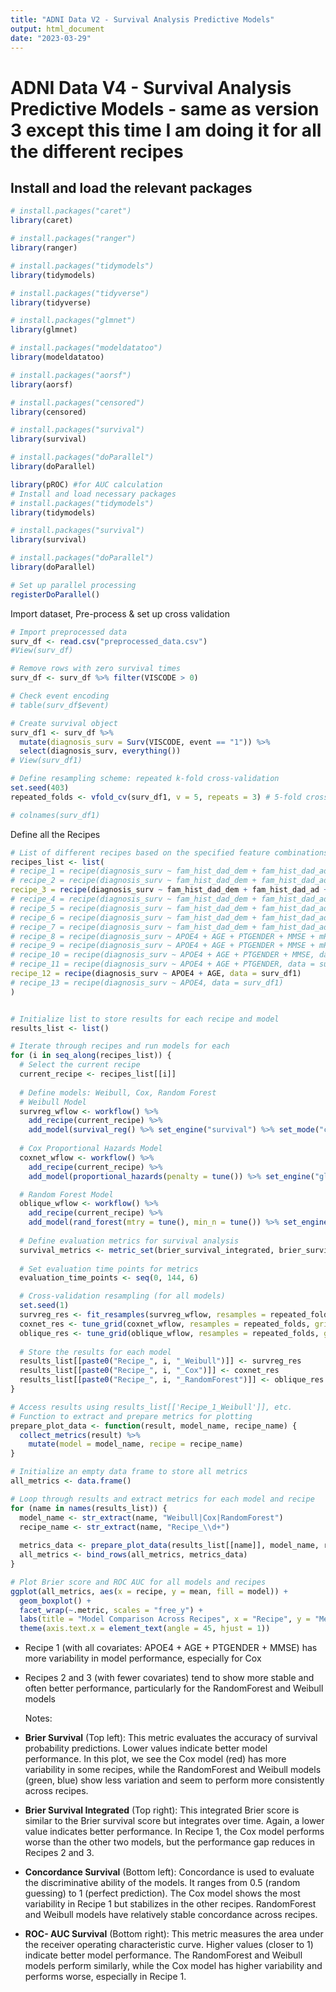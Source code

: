 ```yaml
---
title: "ADNI Data V2 - Survival Analysis Predictive Models"
output: html_document
date: "2023-03-29"
---
```


# ADNI Data V4 - Survival Analysis Predictive Models - same as version 3 except this time I am doing it for all the different recipes

## Install and load the relevant packages

```r

# install.packages("caret")
library(caret)

# install.packages("ranger")
library(ranger)

# install.packages("tidymodels")
library(tidymodels)

# install.packages("tidyverse")
library(tidyverse)

# install.packages("glmnet")
library(glmnet)

# install.packages("modeldatatoo")
library(modeldatatoo)

# install.packages("aorsf")
library(aorsf)

# install.packages("censored")
library(censored)

# install.packages("survival")
library(survival)

# install.packages("doParallel")
library(doParallel)

library(pROC) #for AUC calculation
# Install and load necessary packages
# install.packages("tidymodels")
library(tidymodels)

# install.packages("survival")
library(survival)

# install.packages("doParallel")
library(doParallel)

# Set up parallel processing
registerDoParallel()

```

Import dataset, Pre-process & set up cross validation

```r

# Import preprocessed data 
surv_df <- read.csv("preprocessed_data.csv") 
#View(surv_df)

# Remove rows with zero survival times
surv_df <- surv_df %>% filter(VISCODE > 0)

# Check event encoding
# table(surv_df$event)

# Create survival object
surv_df1 <- surv_df %>% 
  mutate(diagnosis_surv = Surv(VISCODE, event == "1")) %>%
  select(diagnosis_surv, everything())
# View(surv_df1)

# Define resampling scheme: repeated k-fold cross-validation
set.seed(403)
repeated_folds <- vfold_cv(surv_df1, v = 5, repeats = 3) # 5-fold cross-validation

# colnames(surv_df1)
```

Define all the Recipes

```r

# List of different recipes based on the specified feature combinations
recipes_list <- list(
# recipe_1 = recipe(diagnosis_surv ~ fam_hist_dad_dem + fam_hist_dad_ad + fam_hist_mum_dem + fam_hist_mum_ad, data = surv_df1),
# recipe_2 = recipe(diagnosis_surv ~ fam_hist_dad_dem + fam_hist_dad_ad + fam_hist_mum_dem + fam_hist_mum_ad + APOE4, data = surv_df1),
recipe_3 = recipe(diagnosis_surv ~ fam_hist_dad_dem + fam_hist_dad_ad + fam_hist_mum_dem + fam_hist_mum_ad + APOE4 + AGE, data = surv_df1),
# recipe_4 = recipe(diagnosis_surv ~ fam_hist_dad_dem + fam_hist_dad_ad + fam_hist_mum_dem + fam_hist_mum_ad + APOE4 + AGE + PTGENDER, data = surv_df1),
# recipe_5 = recipe(diagnosis_surv ~ fam_hist_dad_dem + fam_hist_dad_ad + fam_hist_mum_dem + fam_hist_mum_ad + APOE4 + AGE + PTGENDER + MMSE, data = surv_df1),
# recipe_6 = recipe(diagnosis_surv ~ fam_hist_dad_dem + fam_hist_dad_ad + fam_hist_mum_dem + fam_hist_mum_ad + APOE4 + AGE + PTGENDER + MMSE + mPACCtrailsB, data = surv_df1),
# recipe_7 = recipe(diagnosis_surv ~ fam_hist_dad_dem + fam_hist_dad_ad + fam_hist_mum_dem + fam_hist_mum_ad + APOE4 + AGE + PTGENDER + MMSE + mPACCtrailsB + PTEDUCAT, data = surv_df1),
# recipe_8 = recipe(diagnosis_surv ~ APOE4 + AGE + PTGENDER + MMSE + mPACCtrailsB + PTEDUCAT, data = surv_df1),
# recipe_9 = recipe(diagnosis_surv ~ APOE4 + AGE + PTGENDER + MMSE + mPACCtrailsB, data = surv_df1),
# recipe_10 = recipe(diagnosis_surv ~ APOE4 + AGE + PTGENDER + MMSE, data = surv_df1),
# recipe_11 = recipe(diagnosis_surv ~ APOE4 + AGE + PTGENDER, data = surv_df1),
recipe_12 = recipe(diagnosis_surv ~ APOE4 + AGE, data = surv_df1)
# recipe_13 = recipe(diagnosis_surv ~ APOE4, data = surv_df1)
)


# Initialize list to store results for each recipe and model
results_list <- list()

# Iterate through recipes and run models for each
for (i in seq_along(recipes_list)) {
  # Select the current recipe
  current_recipe <- recipes_list[[i]]
  
  # Define models: Weibull, Cox, Random Forest
  # Weibull Model
  survreg_wflow <- workflow() %>% 
    add_recipe(current_recipe) %>% 
    add_model(survival_reg() %>% set_engine("survival") %>% set_mode("censored regression"))
  
  # Cox Proportional Hazards Model
  coxnet_wflow <- workflow() %>%
    add_recipe(current_recipe) %>%
    add_model(proportional_hazards(penalty = tune()) %>% set_engine("glmnet") %>% set_mode("censored regression"))

  # Random Forest Model
  oblique_wflow <- workflow() %>%
    add_recipe(current_recipe) %>%
    add_model(rand_forest(mtry = tune(), min_n = tune()) %>% set_engine("aorsf") %>% set_mode("censored regression"))
  
  # Define evaluation metrics for survival analysis
  survival_metrics <- metric_set(brier_survival_integrated, brier_survival, roc_auc_survival, concordance_survival)
  
  # Set evaluation time points for metrics
  evaluation_time_points <- seq(0, 144, 6)

  # Cross-validation resampling (for all models)
  set.seed(1)
  survreg_res <- fit_resamples(survreg_wflow, resamples = repeated_folds, metrics = survival_metrics, eval_time = evaluation_time_points, control = control_resamples(save_pred = TRUE))
  coxnet_res <- tune_grid(coxnet_wflow, resamples = repeated_folds, grid = 10, metrics = survival_metrics, eval_time = evaluation_time_points, control = control_grid(save_pred = TRUE))
  oblique_res <- tune_grid(oblique_wflow, resamples = repeated_folds, grid = 10, metrics = survival_metrics, eval_time = evaluation_time_points, control = control_grid(save_pred = TRUE))
  
  # Store the results for each model
  results_list[[paste0("Recipe_", i, "_Weibull")]] <- survreg_res
  results_list[[paste0("Recipe_", i, "_Cox")]] <- coxnet_res
  results_list[[paste0("Recipe_", i, "_RandomForest")]] <- oblique_res
}

# Access results using results_list[['Recipe_1_Weibull']], etc.
# Function to extract and prepare metrics for plotting
prepare_plot_data <- function(result, model_name, recipe_name) {
  collect_metrics(result) %>%
    mutate(model = model_name, recipe = recipe_name)
}

# Initialize an empty data frame to store all metrics
all_metrics <- data.frame()

# Loop through results and extract metrics for each model and recipe
for (name in names(results_list)) {
  model_name <- str_extract(name, "Weibull|Cox|RandomForest")
  recipe_name <- str_extract(name, "Recipe_\\d+")
  
  metrics_data <- prepare_plot_data(results_list[[name]], model_name, recipe_name)
  all_metrics <- bind_rows(all_metrics, metrics_data)
}

# Plot Brier score and ROC AUC for all models and recipes
ggplot(all_metrics, aes(x = recipe, y = mean, fill = model)) +
  geom_boxplot() +
  facet_wrap(~.metric, scales = "free_y") +
  labs(title = "Model Comparison Across Recipes", x = "Recipe", y = "Metric Value") +
  theme(axis.text.x = element_text(angle = 45, hjust = 1))
```

-   Recipe 1 (with all covariates: APOE4 + AGE + PTGENDER + MMSE) has more
    variability in model performance, especially for Cox

-   Recipes 2 and 3 (with fewer covariates) tend to show more stable and often better
    performance, particularly for the RandomForest and Weibull models

    Notes:

-   **Brier Survival** (Top left): This metric evaluates the accuracy of survival
    probability predictions. Lower values indicate better model performance.
    In this plot, we see the Cox model (red) has more variability in some
    recipes, while the RandomForest and Weibull models (green, blue) show less
    variation and seem to perform more consistently across recipes.

-   **Brier Survival Integrated** (Top right): This integrated Brier score is
    similar to the Brier survival score but integrates over time. Again, a
    lower value indicates better performance. In Recipe 1, the Cox model
    performs worse than the other two models, but the performance gap reduces
    in Recipes 2 and 3.

-   **Concordance Survival** (Bottom left): Concordance is used to evaluate the
    discriminative ability of the models. It ranges from 0.5 (random guessing)
    to 1 (perfect prediction). The Cox model shows the most variability in
    Recipe 1 but stabilizes in the other recipes. RandomForest and Weibull
    models have relatively stable concordance across recipes.

-   **ROC- AUC Survival** (Bottom right): This metric measures the area under the
    receiver operating characteristic curve. Higher values (closer to 1)
    indicate better model performance. The RandomForest and Weibull models
    perform similarly, while the Cox model has higher variability and performs
    worse, especially in Recipe 1.
